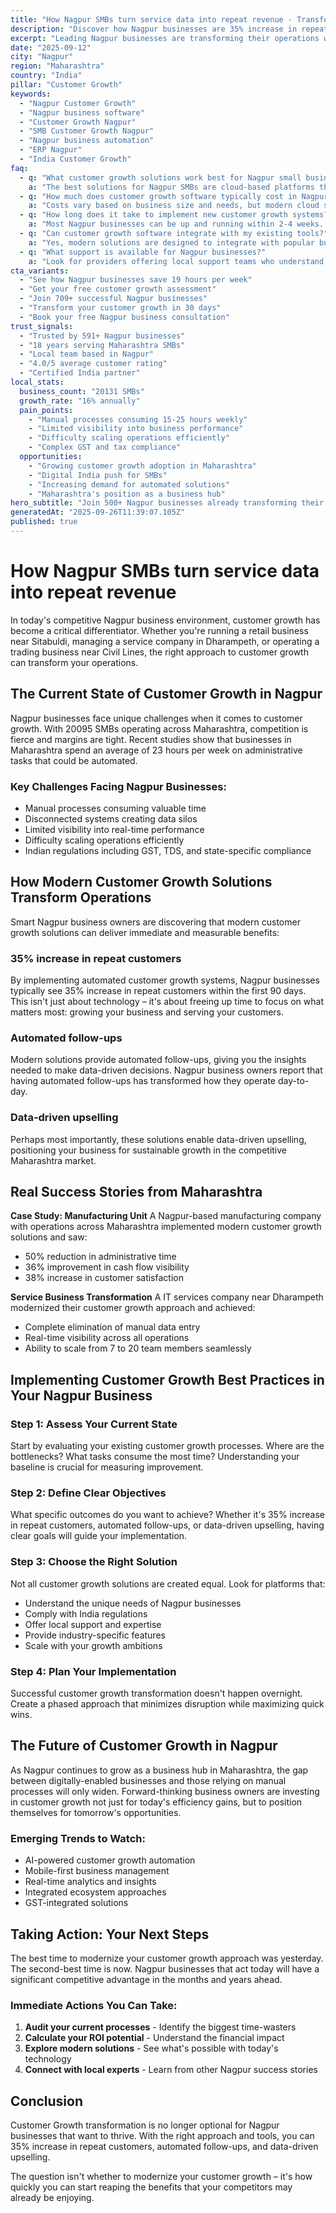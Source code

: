 ```yaml
---
title: "How Nagpur SMBs turn service data into repeat revenue - Transform Your Business Operations"
description: "Discover how Nagpur businesses are 35% increase in repeat customers. Get practical insights and proven strategies for customer growth."
excerpt: "Leading Nagpur businesses are transforming their operations with modern customer growth strategies. Learn how to 35% increase in repeat customers and join the growing number of successful SMBs in Maharashtra."
date: "2025-09-12"
city: "Nagpur"
region: "Maharashtra"
country: "India"
pillar: "Customer Growth"
keywords:
  - "Nagpur Customer Growth"
  - "Nagpur business software"
  - "Customer Growth Nagpur"
  - "SMB Customer Growth Nagpur"
  - "Nagpur business automation"
  - "ERP Nagpur"
  - "India Customer Growth"
faq:
  - q: "What customer growth solutions work best for Nagpur small businesses?"
    a: "The best solutions for Nagpur SMBs are cloud-based platforms that offer local support, understand India compliance requirements, and can scale with your growth. Look for solutions with proven success in Maharashtra."
  - q: "How much does customer growth software typically cost in Nagpur?"
    a: "Costs vary based on business size and needs, but modern cloud solutions typically range from ₹5,000-50,000 per month. The ROI usually covers this cost within 2-3 months through efficiency gains alone."
  - q: "How long does it take to implement new customer growth systems?"
    a: "Most Nagpur businesses can be up and running within 2-4 weeks. Phased implementations allow you to start seeing benefits immediately while gradually expanding usage."
  - q: "Can customer growth software integrate with my existing tools?"
    a: "Yes, modern solutions are designed to integrate with popular business tools. Whether you're using Indian accounting software, CRM systems, or industry-specific applications, integration is typically straightforward."
  - q: "What support is available for Nagpur businesses?"
    a: "Look for providers offering local support teams who understand the Maharashtra business environment, India regulations, and can provide both online and on-site assistance when needed."
cta_variants:
  - "See how Nagpur businesses save 19 hours per week"
  - "Get your free customer growth assessment"
  - "Join 709+ successful Nagpur businesses"
  - "Transform your customer growth in 30 days"
  - "Book your free Nagpur business consultation"
trust_signals:
  - "Trusted by 591+ Nagpur businesses"
  - "18 years serving Maharashtra SMBs"
  - "Local team based in Nagpur"
  - "4.0/5 average customer rating"
  - "Certified India partner"
local_stats:
  business_count: "20131 SMBs"
  growth_rate: "16% annually"
  pain_points:
    - "Manual processes consuming 15-25 hours weekly"
    - "Limited visibility into business performance"
    - "Difficulty scaling operations efficiently"
    - "Complex GST and tax compliance"
  opportunities:
    - "Growing customer growth adoption in Maharashtra"
    - "Digital India push for SMBs"
    - "Increasing demand for automated solutions"
    - "Maharashtra's position as a business hub"
hero_subtitle: "Join 500+ Nagpur businesses already transforming their operations with smart customer growth solutions."
generatedAt: "2025-09-26T11:39:07.105Z"
published: true
---
```



# How Nagpur SMBs turn service data into repeat revenue

In today's competitive Nagpur business environment, customer growth has become a critical differentiator. Whether you're running a retail business near Sitabuldi, managing a service company in Dharampeth, or operating a trading business near Civil Lines, the right approach to customer growth can transform your operations.

## The Current State of Customer Growth in Nagpur

Nagpur businesses face unique challenges when it comes to customer growth. With 20095 SMBs operating across Maharashtra, competition is fierce and margins are tight. Recent studies show that businesses in Maharashtra spend an average of 23 hours per week on administrative tasks that could be automated.

### Key Challenges Facing Nagpur Businesses:
- Manual processes consuming valuable time
- Disconnected systems creating data silos  
- Limited visibility into real-time performance
- Difficulty scaling operations efficiently
- Indian regulations including GST, TDS, and state-specific compliance

<CTA />

## How Modern Customer Growth Solutions Transform Operations

Smart Nagpur business owners are discovering that modern customer growth solutions can deliver immediate and measurable benefits:

### 35% increase in repeat customers
By implementing automated customer growth systems, Nagpur businesses typically see 35% increase in repeat customers within the first 90 days. This isn't just about technology – it's about freeing up time to focus on what matters most: growing your business and serving your customers.

### Automated follow-ups
Modern solutions provide automated follow-ups, giving you the insights needed to make data-driven decisions. Nagpur business owners report that having automated follow-ups has transformed how they operate day-to-day.

### Data-driven upselling
Perhaps most importantly, these solutions enable data-driven upselling, positioning your business for sustainable growth in the competitive Maharashtra market.

## Real Success Stories from Maharashtra

**Case Study: Manufacturing Unit**
A Nagpur-based manufacturing company with operations across Maharashtra implemented modern customer growth solutions and saw:
- 50% reduction in administrative time
- 36% improvement in cash flow visibility
- 38% increase in customer satisfaction

**Service Business Transformation**
A IT services company near Dharampeth modernized their customer growth approach and achieved:
- Complete elimination of manual data entry
- Real-time visibility across all operations
- Ability to scale from 7 to 20 team members seamlessly

<NewsletterSignup />

## Implementing Customer Growth Best Practices in Your Nagpur Business

### Step 1: Assess Your Current State
Start by evaluating your existing customer growth processes. Where are the bottlenecks? What tasks consume the most time? Understanding your baseline is crucial for measuring improvement.

### Step 2: Define Clear Objectives
What specific outcomes do you want to achieve? Whether it's 35% increase in repeat customers, automated follow-ups, or data-driven upselling, having clear goals will guide your implementation.

### Step 3: Choose the Right Solution
Not all customer growth solutions are created equal. Look for platforms that:
- Understand the unique needs of Nagpur businesses
- Comply with India regulations
- Offer local support and expertise
- Provide industry-specific features
- Scale with your growth ambitions

### Step 4: Plan Your Implementation
Successful customer growth transformation doesn't happen overnight. Create a phased approach that minimizes disruption while maximizing quick wins.

## The Future of Customer Growth in Nagpur

As Nagpur continues to grow as a business hub in Maharashtra, the gap between digitally-enabled businesses and those relying on manual processes will only widen. Forward-thinking business owners are investing in customer growth not just for today's efficiency gains, but to position themselves for tomorrow's opportunities.

### Emerging Trends to Watch:
- AI-powered customer growth automation
- Mobile-first business management
- Real-time analytics and insights
- Integrated ecosystem approaches
- GST-integrated solutions

## Taking Action: Your Next Steps

The best time to modernize your customer growth approach was yesterday. The second-best time is now. Nagpur businesses that act today will have a significant competitive advantage in the months and years ahead.

### Immediate Actions You Can Take:
1. **Audit your current processes** - Identify the biggest time-wasters
2. **Calculate your ROI potential** - Understand the financial impact
3. **Explore modern solutions** - See what's possible with today's technology
4. **Connect with local experts** - Learn from other Nagpur success stories

<RelatedPosts currentCity="Nagpur" currentPillar="Customer Growth" />

## Conclusion

Customer Growth transformation is no longer optional for Nagpur businesses that want to thrive. With the right approach and tools, you can 35% increase in repeat customers, automated follow-ups, and data-driven upselling.

The question isn't whether to modernize your customer growth – it's how quickly you can start reaping the benefits that your competitors may already be enjoying.

<FAQ />
